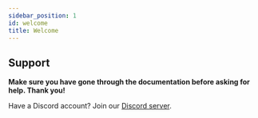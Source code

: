 ```yaml
---
sidebar_position: 1
id: welcome
title: Welcome
---
```


## Support

**Make sure you have gone through the documentation before asking for help. Thank you!**

Have a Discord account? Join our [Discord server](https://discord.gg/aXvuUpvRQs).
